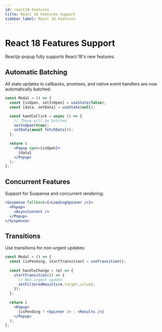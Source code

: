 ```yaml
---
id: react18-features
title: React 18 Features Support
sidebar_label: React 18 Features
---
```


# React 18 Features Support

Reactjs-popup fully supports React 18's new features:

## Automatic Batching

All state updates in callbacks, promises, and native event handlers are now automatically batched:

```jsx
const Modal = () => {
  const [isOpen, setIsOpen] = useState(false);
  const [data, setData] = useState(null);

  const handleClick = async () => {
    // These will be batched
    setIsOpen(true);
    setData(await fetchData());
  };
  
  return (
    <Popup open={isOpen}>
      {data}
    </Popup>
  );
};
```

## Concurrent Features

Support for Suspense and concurrent rendering:

```jsx
<Suspense fallback={<LoadingSpinner />}>
  <Popup>
    <AsyncContent />
  </Popup>
</Suspense>
```

## Transitions

Use transitions for non-urgent updates:

```jsx
const Modal = () => {
  const [isPending, startTransition] = useTransition();
  
  const handleChange = (e) => {
    startTransition(() => {
      // Non-urgent update
      setFilteredResults(e.target.value);
    });
  };
  
  return (
    <Popup>
      {isPending ? <Spinner /> : <Results />}
    </Popup>
  );
};
``` 